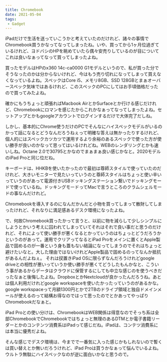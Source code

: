 ```yaml
---
title: Chromebook
date: 2021-05-04
tags:
 - Gadget
---
```

iPadだけで生活を送っていこうかと考えていたのだけれど、諸々の事情でChromebook買うかなってなってしまったね。いや、買ってから1ヶ月位過ぎているけれど、ヨドバシのHPを眺めていたら偶々安売りしているのが目についてこれは良いなぁってなって買ってしまったよね。

買ったモデルはHPのx360 14c-ca0000 G1モデルというので、私が買った分でそうなったのかは分からないけれど、今はもう売り切れになってしまって買えなくなっているよね。スペックはCore i5、メモリ8GB、SSD 128GBとまぁオーバースペック気味ではあるけれど、このスペックのPCにしてはお手頃価格だったので買ってみたよね。

確かにもうちょっと頑張ればMacbook AirとかSurfaceとか行ける感じだけれど、Chromebookにロマンを感じたからこれかなぁってなってしまったよね。セットアップとかもgoogleアカウントでログインするだけで大体完了だしね。

しかし、基本的にChrome使うだけのPCでそんなにハイスペックモデルがいるのかって話になるとどうなんだろうねぇって明確な答えは無かったりするけれど、個人的にはスペックカツカツで運用するより余裕のあるスペックで使った方が使い勝手が良いのかなって思ってはいるけれどね。WEBのレンダリングとかも速いしね。Octane 2.0で30795とかなのでまぁまぁ良い感じかなと。2020モデルのiPad Proと同じ位だね。

キーボードは、HHKBを使いたかったので最初は尊師スタイルで使っていたのだけれど、大きいモニターで見たいっていうのと尊師スタイルはちょっと使い辛いっていうのがあって電源付きUSBドッキングステーション繋いでドッキングモードで使っているね。ドッキングモードってMacで言うところのクラムシェルモードの事なんだけれど。

Chromebookを導入するのになんだかんだと小物を買ってしまって散財してしまったけれど、それなりに満足感あるデスク環境になったよね。

で、何故Chromebook買ったかって言うと、以前に物を減らして少しシンプルにしようとかいう考えに囚われてしまっていてそれはそれで良い事だと思うのだけれど、それによって使い勝手が悪くなるとかっていうのはちょっとどうだろうかというのがあって。運用でクリアってなるとiPad Proをメインに置くとApple製品で固めるのが一番という身も蓋もない結論になってしまうのでそれはちょっと避けたいなと。大した理由ではないけれどApple製品で固めるのってなんか抵抗があるんだよねぇ。
それは扠置きiPad OSに限らずなんだろうけれどgoogle driveとの相性が悪いっていうか使い勝手が悪くてどうしたもんかなと、こういう事があるからデータはクラウドに保管するにしても中立な感じのを使うべきだったなぁと後悔したよね。DropboxとかNextcloudが良かったんだろうね。あとは個人利用だけれどgoogle workspaceを使いたかったっていうのがあるかな。google workspaceって月額1300円とかで2TBのドライブ領域と独自ドメインメールが使えるのって結構お得なのではって思ったのでとかあってやっぱりChromebookだなぁと。

iPad Proとの使い分けは、ChromebookはWEB関係は得意なのでそっち系は全部ChromebookでChromebookではちょっと無理のあるDTMとか電子書籍リーダーとかのコンテンツ消費系はiPadって感じだね。iPadは、コンテツ消費系には本当に優秀だよね。

そんな感じでデスク環境は、今までで一番気に入った感じかもしれないので暫くは買い替えとか無いだろうけれど、iPad Proは買うかなぁって悩んでいるよね。ウルトラ無駄にハイスペックなのが逆に面白いかなと思うので。